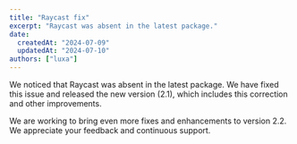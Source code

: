 ```yaml
---
title: "Raycast fix"
excerpt: "Raycast was absent in the latest package."
date:
  createdAt: "2024-07-09"
  updatedAt: "2024-07-10"
authors: ["luxa"]
---
```


We noticed that Raycast was absent in the latest package. We have fixed this issue and released the new version (2.1), which includes this correction and other improvements.

We are working to bring even more fixes and enhancements to version 2.2. We appreciate your feedback and continuous support.
